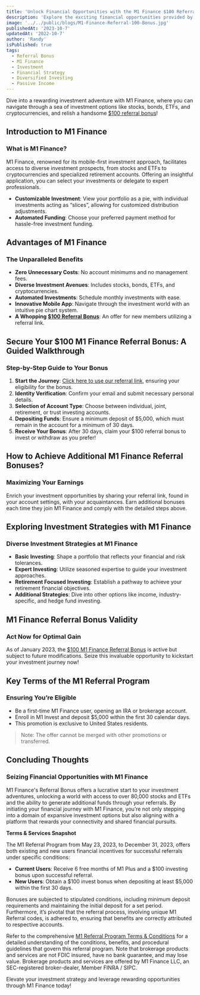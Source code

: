 ```yaml
---
title: 'Unlock Financial Opportunities with the M1 Finance $100 Referral Bonus'
description: 'Explore the exciting financial opportunities provided by the M1 Finance Referral Bonus, offering both referrers and referees a $100 bonus, and dive into a vast investment world of over 80,000 stocks and ETFs. Start your journey into strategic, diversified investing while also enjoying the potential for additional financial rewards through M1’s robust referral program.'
image: '../../public/blogs/M1-Finance-Referral-100-Bonus.jpg'
publishedAt: '2023-10-7'
updatedAt: '2022-10-7'
author: 'Randy'
isPublished: true
tags:
  - Referral Bonus
  - M1 Finance
  - Investment
  - Financial Strategy
  - Diversified Investing
  - Passive Income
---
```


Dive into a rewarding investment adventure with M1 Finance, where you can navigate through a sea of investment options like stocks, bonds, ETFs, and cryptocurrencies, and relish a handsome <a href="https://m1.finance/-N00YIeIqEkd" target="_blank" rel="noopener noreferrer">$100 referral bonus</a>!

## Introduction to M1 Finance

### What is M1 Finance?

M1 Finance, renowned for its mobile-first investment approach, facilitates access to diverse investment prospects, from stocks and ETFs to cryptocurrencies and specialized retirement accounts. Offering an insightful application, you can select your investments or delegate to expert professionals.

- **Customizable Investment**: View your portfolio as a pie, with individual investments acting as “slices”, allowing for customized distribution adjustments.
- **Automated Funding**: Choose your preferred payment method for hassle-free investment funding.

## Advantages of M1 Finance

### The Unparalleled Benefits

- **Zero Unnecessary Costs**: No account minimums and no management fees.
- **Diverse Investment Avenues**: Includes stocks, bonds, ETFs, and cryptocurrencies.
- **Automated Investments**: Schedule monthly investments with ease.
- **Innovative Mobile App**: Navigate through the investment world with an intuitive pie chart system.
- **A Whopping <a href="https://m1.finance/-N00YIeIqEkd" target="_blank" rel="noopener noreferrer">$100 Referral Bonus</a>**: An offer for new members utilizing a referral link.

## Secure Your $100 M1 Finance Referral Bonus: A Guided Walkthrough

### Step-by-Step Guide to Your Bonus

1. **Start the Journey**: <a href="https://m1.finance/-N00YIeIqEkd" target="_blank" rel="noopener noreferrer">Click here to use our referral link</a>, ensuring your eligibility for the bonus.
2. **Identity Verification**: Confirm your email and submit necessary personal details.
3. **Selection of Account Type**: Choose between individual, joint, retirement, or trust investing accounts.
4. **Depositing Funds**: Ensure a minimum deposit of $5,000, which must remain in the account for a minimum of 30 days.
5. **Receive Your Bonus**: After 30 days, claim your $100 referral bonus to invest or withdraw as you prefer!

## How to Achieve Additional M1 Finance Referral Bonuses?

### Maximizing Your Earnings

Enrich your investment opportunities by sharing your referral link, found in your account settings, with your acquaintances. Earn additional bonuses each time they join M1 Finance and comply with the detailed steps above.

## Exploring Investment Strategies with M1 Finance

### Diverse Investment Strategies at M1 Finance

- **Basic Investing**: Shape a portfolio that reflects your financial and risk tolerances.
- **Expert Investing**: Utilize seasoned expertise to guide your investment approaches.
- **Retirement Focused Investing**: Establish a pathway to achieve your retirement financial objectives.
- **Additional Strategies**: Dive into other options like income, industry-specific, and hedge fund investing.

## M1 Finance Referral Bonus Validity

### Act Now for Optimal Gain

As of January 2023, the <a href="https://m1.finance/-N00YIeIqEkd" target="_blank" rel="noopener noreferrer">$100 M1 Finance Referral Bonus</a> is active but subject to future modifications. Seize this invaluable opportunity to kickstart your investment journey now!

## Key Terms of the M1 Referral Program

### Ensuring You’re Eligible

- Be a first-time M1 Finance user, opening an IRA or brokerage account.
- Enroll in M1 Invest and deposit $5,000 within the first 30 calendar days.
- This promotion is exclusive to United States residents.

> Note: The offer cannot be merged with other promotions or transferred.

## Concluding Thoughts

### Seizing Financial Opportunities with M1 Finance

M1 Finance's Referral Bonus offers a lucrative start to your investment adventures, unlocking a world with access to over 80,000 stocks and ETFs and the ability to generate additional funds through your referrals. By initiating your financial journey with M1 Finance, you’re not only stepping into a domain of expansive investment options but also aligning with a platform that rewards your connectivity and shared financial pursuits.

**Terms & Services Snapshot**

The M1 Referral Program from May 23, 2023, to December 31, 2023, offers both existing and new users financial incentives for successful referrals under specific conditions:

- **Current Users**: Receive 6 free months of M1 Plus and a $100 investing bonus upon successful referral.
- **New Users**: Obtain a $100 invest bonus when depositing at least $5,000 within the first 30 days.

Bonuses are subjected to stipulated conditions, including minimum deposit requirements and maintaining the initial deposit for a set period. Furthermore, it’s pivotal that the referral process, involving unique M1 Referral codes, is adhered to, ensuring that benefits are correctly attributed to respective accounts.

Refer to the comprehensive <a href="https://m1.com/100-referral/" target="_blank" rel="noopener noreferrer">M1 Referral Program Terms & Conditions</a> for a detailed understanding of the conditions, benefits, and procedural guidelines that govern this referral program. Note that brokerage products and services are not FDIC insured, have no bank guarantee, and may lose value. Brokerage products and services are offered by M1 Finance LLC, an SEC-registered broker-dealer, Member FINRA / SIPC.

Elevate your investment strategy and leverage rewarding opportunities through M1 Finance today!
